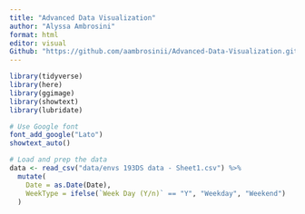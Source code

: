 ```yaml
---
title: "Advanced Data Visualization"
author: "Alyssa Ambrosini"
format: html
editor: visual
Github: "https://github.com/aambrosinii/Advanced-Data-Visualization.git"
---
```


```r
library(tidyverse)
library(here)
library(ggimage)
library(showtext)
library(lubridate)
```

```r
# Use Google font
font_add_google("Lato")
showtext_auto()

# Load and prep the data
data <- read_csv("data/envs 193DS data - Sheet1.csv") %>%
  mutate(
    Date = as.Date(Date),
    WeekType = ifelse(`Week Day (Y/n)` == "Y", "Weekday", "Weekend")
  )
```

```r

```

